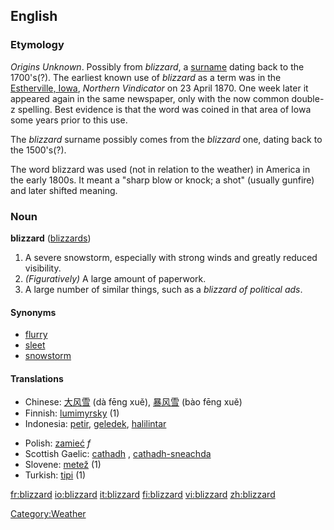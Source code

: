 ==English==
===Etymology===
''Origins Unknown''. Possibly from ''blizzard'', a [[surname]] dating back to the 1700's(?). The earliest known use of ''blizzard'' as a term was in the [[W:Estherville, Iowa|Estherville, Iowa]], ''Northern Vindicator'' on 23 April 1870.  One week later it appeared again in the same newspaper, only with the now common double-z spelling.  Best evidence is that the word was coined in that area of Iowa some years prior to this use.

The ''blizzard'' surname possibly comes from the ''blizzard'' one, dating back to the 1500's(?).

The word blizzard was used (not in relation to the weather) in America in the early 1800s. It meant a "sharp blow or knock; a shot" (usually gunfire) and later shifted meaning.

===Noun===
'''blizzard''' ([[blizzards]])

# A severe snowstorm, especially with strong winds and greatly reduced visibility.
# ''(Figuratively)'' A large amount of paperwork.
# A large number of similar things, such as a ''blizzard of political ads''.

====Synonyms====
*[[flurry]]
*[[sleet]]
*[[snowstorm]]

====Translations====
{{top}}
*Chinese: [[大风雪]] (dà fēng xuě), [[暴风雪]] (bào fēng xuě)
*Finnish: [[lumimyrsky]] (1)
*Indonesia: [[petir]], [[geledek]], [[halilintar]]
{{mid}}
*Polish: [[zamieć]] ''f''
*Scottish Gaelic: [[cathadh]] {{m}}, [[cathadh-sneachda]] {{m}}
*Slovene: [[metež]] {{m}} (1)
*Turkish: [[tipi]] {{m}} (1)
{{bottom}}

[[Category:Weather]]

[[fr:blizzard]]
[[io:blizzard]]
[[it:blizzard]]
[[fi:blizzard]]
[[vi:blizzard]]
[[zh:blizzard]]